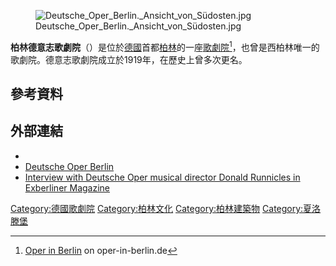 [[File:Deutsche_Oper_Berlin._Ansicht_von_Südosten.jpg|thumb]]

'''柏林德意志歌劇院'''（{{lang-de|Deutsche Oper Berlin}}）是位於[[德國|德國]]首都[[柏林|柏林]]的一座[[歌劇院|歌劇院]]<ref>[http://www.oper-in-berlin.de/en_EN/news/index/ Oper in Berlin] {{Wayback|url=http://www.oper-in-berlin.de/en_EN/news/index/ |date=20160422092225 }} on oper-in-berlin.de</ref>，也曾是西柏林唯一的歌劇院。德意志歌劇院成立於1919年，在歷史上曾多次更名。

==參考資料==
{{Reflist}}

==外部連結==
*{{Commons category-inline|Deutsche Oper Berlin}}
*[http://www.deutscheoperberlin.de/ Deutsche Oper Berlin] {{Wayback|url=http://www.deutscheoperberlin.de/ |date=20081011114808 }}
*[http://www.exberliner.com/verbatim/75/donald-runnicles Interview with Deutsche Oper musical director Donald Runnicles in Exberliner Magazine]{{dead link|date=2018年1月 |bot=InternetArchiveBot |fix-attempted=yes }}
{{coord|52|30|46|N|13|18|30|E|region:DE-BE_type:landmark|display=title}}

[[Category:德國歌劇院|Category:德國歌劇院]]
[[Category:柏林文化|Category:柏林文化]]
[[Category:柏林建築物|Category:柏林建築物]]
[[Category:夏洛滕堡|Category:夏洛滕堡]]